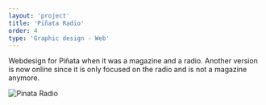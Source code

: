 ```yaml
---
layout: 'project'
title: 'Piñata Radio'
order: 4
type: 'Graphic design - Web'
---
```


Webdesign for Piñata when it was a magazine and a radio. Another version is now online since it is only focused on the radio and is not a magazine anymore.

![Pinata Radio](/img/pinata/pinata-01.jpg)
